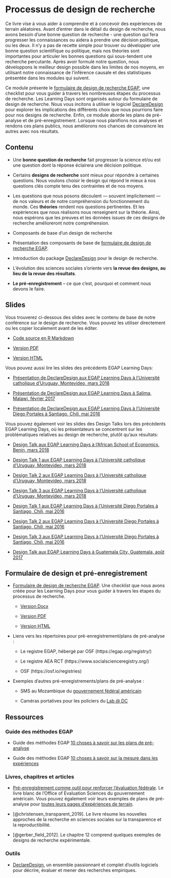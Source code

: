 # Processus de design de recherche

Ce livre vise à vous aider à comprendre et à concevoir des expériences de terrain aléatoires.  Avant d'entrer dans le détail du design de recherche, nous avons besoin d'une bonne question de recherche - une question qui fera progresser les connaissances ou aidera à prendre une décision politique, ou les deux. Il n'y a pas de recette simple pour trouver ou développer une bonne question scientifique ou politique, mais nos théories sont importantes pour articuler les bonnes questions qui sous-tendent une recherche percutante. Après avoir formulé notre question, nous développons le meilleur design possible dans les limites de nos moyens, en utilisant notre connaissance de l'inférence causale et des statistiques présentée dans les modules qui suivent.

Ce module présente le [formulaire de design de recherche EGAP](https://egap.github.io/learningdays-resources/Exercises/design-form.Rmd), une checklist pour vous guider à travers les nombreuses étapes du processus de recherche. Les Learning Days sont organisés autour du formulaire de design de recherche. Nous vous incitons à utiliser le logiciel [DeclareDesign](https://declaredesign.org) pour explorer les implications des différents choix que nous pourrions faire pour nos designs de recherche. Enfin, ce module aborde les plans de pré-analyse et de pré-enregistrement. Lorsque nous planifions nos analyses et rendons ces plans publics, nous améliorons nos chances de convaincre les autres avec nos résultats.

## Contenu

- Une **bonne question de recherche** fait progresser la science et/ou est une question dont la réponse éclairera une décision politique.

- Certains **designs de recherche** sont mieux pour répondre à certaines questions. Nous voulons choisir le design qui répond le mieux à nos questions clés compte tenu des contraintes et de nos moyens.

- Les questions que nous posons découlent --- souvent implicitement --- de nos valeurs et de notre compréhension du fonctionnement du monde. Ces **théories** rendent nos questions pertinentes. Et les expériences que nous réalisons nous renseignent sur la théorie. Ainsi, nous espérons que les preuves et les données issues de ces designs de recherche amélioreront notre compréhension.

- Composants de base d'un design de recherche

- Présentation des composants de base de [formulaire de design de recherche EGAP](https://egap.github.io/learningdays-resources/Exercises/design-form.html).

- Introduction du package [DeclareDesign](https://declaredesign.org) pour le design de recherche.

- L'évolution des sciences sociales s'oriente vers **la revue des designs, au lieu de la revue des résultats**.

- **Le pré-enregistrement** -- ce que c'est, pourquoi et comment nous devons le faire.


## Slides

Vous trouverez ci-dessous des slides avec le contenu de base de notre conférence sur le design de recherche. Vous pouvez les utiliser directement ou les copier localement avant de les éditer.

- [Code source en R Markdown](https://egap.github.io/learningdays-resources/Slides/researchdesignform-slides.Rmd)

- [Version PDF](https://egap.github.io/learningdays-resources/Slides/researchdesignform-slides.pdf)

- [Version HTML](https://egap.github.io/learningdays-resources/Slides/researchdesignform-slides.html)

Vous pouvez aussi lire les slides des précédents EGAP Learning Days:

 - [Présentation de DeclareDesign aux EGAP Learning Days à l'Université catholique d'Uruguay, Montevideo, mars 2018](https://egap.github.io/learningdays-resources/Slides/Examples/declare_design-montevideo.pdf)

 - [Présentation de DeclareDesign aux EGAP Learning Days à Salima, Malawi, février 2017](https://egap.github.io/learningdays-resources/Slides/Examples/declare_design-malawi.pdf)

 - [Présentation de DeclareDesign  aux EGAP Learning Days à l'Université Diego Portales à Santiago, Chili, mai 2016](https://egap.github.io/learningdays-resources/Slides/Examples/declare_design-santiago.pdf)

Vous pouvez également voir les slides des Design Talks lors des précédents EGAP Learning Days, où les présentateurs se concentrent sur les problématiques relatives au design de recherche, plutôt qu'aux résultats:

 - [Design Talk aux EGAP Learning Days à l'African School of Economics, Benin, mars 2018](https://egap.github.io/learningdays-resources/Slides/Examples/research_design_2-benin.pdf)

 - [Design Talk 1 aux EGAP Learning Days à l'Université catholique d'Uruguay, Montevideo, mars 2018](https://egap.github.io/learningdays-resources/Slides/Examples/research_design_1-montevideo.pdf)

 - [Design Talk 2 aux EGAP Learning Days à l'Université catholique d'Uruguay, Montevideo, mars 2018](https://egap.github.io/learningdays-resources/Slides/Examples/research_design_2-montevideo.pdf)

 - [Design Talk 3 aux EGAP Learning Days à l'Université catholique d'Uruguay, Montevideo, mars 2018](https://egap.github.io/learningdays-resources/Slides/Examples/research_design_3-montevideo.pdf)

 - [Design Talk 1 aux EGAP Learning Days à l'Université Diego Portales à Santiago, Chili, mai 2016](https://egap.github.io/learningdays-resources/Slides/Examples/research_design_1-santiago.pdf)

 - [Design Talk 2 aux EGAP Learning Days à l'Université Diego Portales à Santiago, Chili, mai 2016](https://egap.github.io/learningdays-resources/Slides/Examples/research_design_2-santiago.pdf)

 - [Design Talk 3 aux EGAP Learning Days à l'Université Diego Portales à Santiago, Chili, mai 2016](https://egap.github.io/learningdays-resources/Slides/Examples/research_design_3-santiago.pdf)

 - [Design Talk aux EGAP Learning Days à Guatemala City, Guatemala, août 2017](https://egap.github.io/learningdays-resources/Slides/Examples/research_design-guatemala.pdf)

## Formulaire de design et pré-enregistrement

- [Formulaire de design de recherche EGAP](https://egap.github.io/learningdays-resources/Exercises/design-form.html). Une checklist que nous avons créée pour les Learning Days pour vous guider à travers les étapes du processus de recherche.
     - [Version Docx](https://egap.github.io/learningdays-resources/Exercises/design-form.docx)

     - [Version PDF](https://egap.github.io/learningdays-resources/Exercises/design-form.pdf)

     - [Version HTML](https://egap.github.io/learningdays-resources/Exercises/design-form.html)

- Liens vers les répertoires pour pré-enregistrement/plans de pré-analyse :

    - Le registre EGAP, hébergé par OSF (https://egap.org/registry/)

    - Le registre AEA RCT (https://www.socialscienceregistry.org/)

    - OSF (https://osf.io/registries)

- Exemples d'autres pré-enregistrements/plans de pré-analyse :

    - SMS au Mozambique du [gouvernement fédéral américain](https://oes.gsa.gov/projects/sms-mozambique/)

    - Caméras portatives pour les policiers du [Lab @ DC](https://osf.io/472zh)

## Ressources

### Guide des méthodes EGAP

- Guide des méthodes EGAP [10 choses à savoir sur les plans de pré-analyse](https://egap.org/resource/10-things-to-know-about-pre-analysis-plans/)

- Guide des méthodes EGAP [10 choses à savoir sur la mesure dans les expériences](https://egap.org/resource/10-things-to-know-about-measurement-in-experiments/)


### Livres, chapitres et articles

- [Pré-enregistrement comme outil pour renforcer l'évaluation fédérale](https://oes.gsa.gov/assets/files/preregistration-as-a-tool-in-federal-evaluation.pdf). Le livre blanc de l'Office of Evaluation Sciences du gouvernement américain. Vous pouvez également voir leurs exemples de plans de pré-analyse pour [toutes leurs pages d'expériences de terrain](https://oes.gsa.gov/work/).

- [@christensen_transparent_2019]. Le livre résume les nouvelles approches de la recherche en sciences sociales sur la transparence et la reproductibilité.

- [@gerber_field_2012].  Le chapitre 12 comprend quelques exemples de designs de recherche expérimentale.

### Outils

- [DeclareDesign](https://declaredesign.org/), un ensemble passionnant et complet d'outils logiciels pour décrire, évaluer et mener des recherches empiriques.

